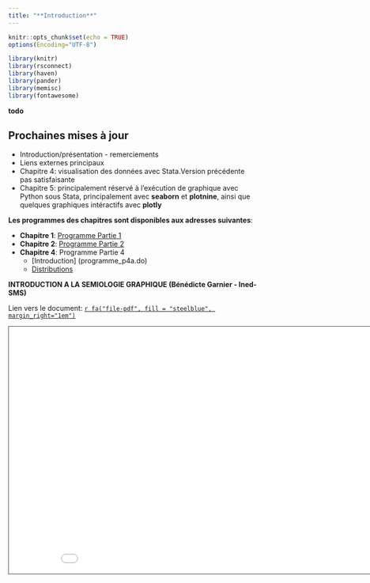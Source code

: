 ```yaml
---
title: "**Introduction**"
---
```



```r
knitr::opts_chunk$set(echo = TRUE)
options(Encoding="UTF-8")

library(knitr)
library(rsconnect)
library(haven)
library(pander)
library(memisc)
library(fontawesome)
```


**todo**   

::: {.callout-important}
## Prochaines mises à jour
* Introduction/présentation - remerciements 
* Liens externes principaux 
* Chapitre 4: visualisation des données avec Stata.Version précédente pas satisfaisante
* Chapitre 5: principalement réservé à l'exécution de graphique avec Python sous Stata, principalement avec **seaborn** et **plotnine**, ainsi que quelques graphiques intéractifs avec **plotly**
:::


**Les programmes des chapitres sont disponibles aux adresses suivantes**: 

* **Chapitre 1**: [Programme Partie 1](programme_p1.do)
* **Chapitre 2**: [Programme Partie 2](programme_p2.do)
* **Chapitre 4**: Programme Partie 4
  * [Introduction] (programme_p4a.do)
  * [Distributions](programme_p4b.do)
<br>

**INTRODUCTION A LA SEMIOLOGIE GRAPHIQUE (Bénédicte Garnier - Ined-SMS)**

Lien vers le document: [`r fa("file-pdf", fill = "steelblue", margin_right="1em")`](BGIntro_ppt.pdf)

<iframe src="BGIntro_ppt.pdf" height="500" width="900" style="border: 1px solid #464646;" allowfullscreen="" allow="autoplay"></iframe>


